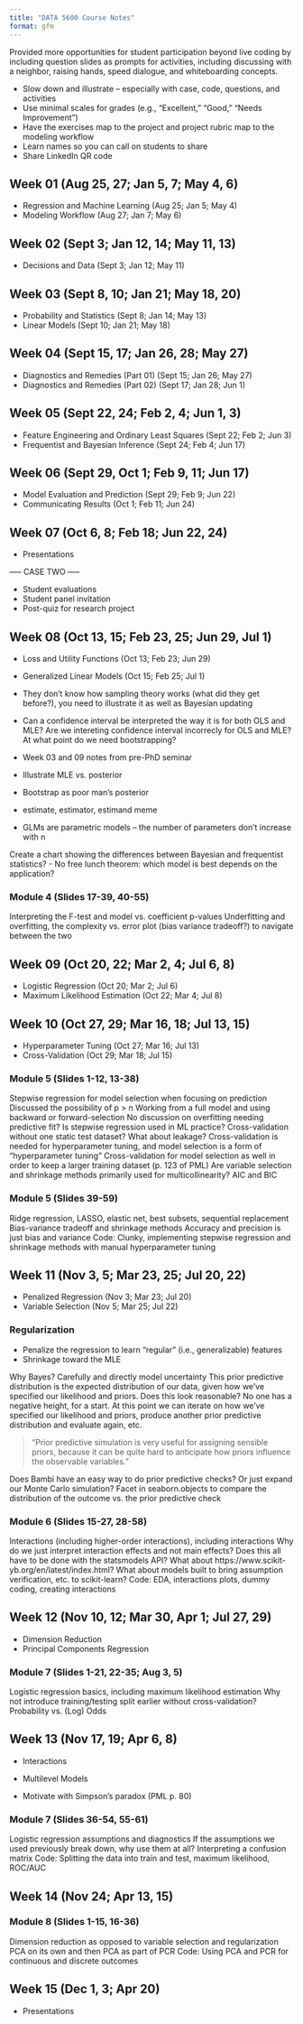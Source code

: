 ```yaml
---
title: "DATA 5600 Course Notes"
format: gfm
---
```


Provided more opportunities for student participation beyond live coding by including question slides as prompts for activities, including discussing with a neighbor, raising hands, speed dialogue, and whiteboarding concepts.

- Slow down and illustrate -- especially with case, code, questions, and activities
- Use minimal scales for grades (e.g., "Excellent," "Good," "Needs Improvement")
- Have the exercises map to the project and project rubric map to the modeling workflow
- Learn names so you can call on students to share
- Share LinkedIn QR code

## Week 01 (Aug 25, 27; Jan 5, 7; May 4, 6)

- Regression and Machine Learning (Aug 25; Jan 5; May 4)
- Modeling Workflow (Aug 27; Jan 7; May 6)

## Week 02 (Sept 3; Jan 12, 14; May 11, 13)

- Decisions and Data (Sept 3; Jan 12; May 11)

## Week 03 (Sept 8, 10; Jan 21; May 18, 20)

- Probability and Statistics (Sept 8; Jan 14; May 13)
- Linear Models (Sept 10; Jan 21; May 18)

## Week 04 (Sept 15, 17; Jan 26, 28; May 27)

- Diagnostics and Remedies (Part 01) (Sept 15; Jan 26; May 27)
- Diagnostics and Remedies (Part 02) (Sept 17; Jan 28; Jun 1)

## Week 05 (Sept 22, 24; Feb 2, 4; Jun 1, 3)

- Feature Engineering and Ordinary Least Squares (Sept 22; Feb 2; Jun 3)
- Frequentist and Bayesian Inference (Sept 24; Feb 4; Jun 17)

## Week 06 (Sept 29, Oct 1; Feb 9, 11; Jun 17)

- Model Evaluation and Prediction (Sept 29; Feb 9; Jun 22)
- Communicating Results (Oct 1; Feb 11; Jun 24)

## Week 07 (Oct 6, 8; Feb 18; Jun 22, 24)

- Presentations








----- CASE TWO -----

- Student evaluations
- Student panel invitation
- Post-quiz for research project

## Week 08 (Oct 13, 15; Feb 23, 25; Jun 29, Jul 1)

- Loss and Utility Functions (Oct 13; Feb 23; Jun 29)
- Generalized Linear Models (Oct 15; Feb 25; Jul 1)

- They don't know how sampling theory works (what did they get before?), you need to illustrate it as well as Bayesian updating
- Can a confidence interval be interpreted the way it is for both OLS and MLE? Are we intereting confidence interval incorrecly for OLS and MLE? At what point do we need bootstrapping?

- Week 03 and 09 notes from pre-PhD seminar
- Illustrate MLE vs. posterior
- Bootstrap as poor man's posterior
- estimate, estimator, estimand meme
- GLMs are parametric models -- the number of parameters don't increase with n

Create a chart showing the differences between Bayesian and frequentist statistics?
- No free lunch theorem: which model is best depends on the application?

### Module 4 (Slides 17-39, 40-55)

Interpreting the F-test and model vs. coefficient p-values
Underfitting and overfitting, the complexity vs. error plot (bias variance tradeoff?) to navigate between the two

## Week 09 (Oct 20, 22; Mar 2, 4; Jul 6, 8)

- Logistic Regression (Oct 20; Mar 2; Jul 6)
- Maximum Likelihood Estimation (Oct 22; Mar 4; Jul 8)

## Week 10 (Oct 27, 29; Mar 16, 18; Jul 13, 15)

- Hyperparameter Tuning (Oct 27; Mar 16; Jul 13)
- Cross-Validation (Oct 29; Mar 18; Jul 15)



### Module 5 (Slides 1-12, 13-38)

Stepwise regression for model selection when focusing on prediction
Discussed the possibility of p > n
Working from a full model and using backward or forward-selection
No discussion on overfitting needing predictive fit?
Is stepwise regression used in ML practice?
Cross-validation without one static test dataset? What about leakage?
Cross-validation is needed for hyperparameter tuning, and model selection is a form of "hyperparameter tuning"
Cross-validation for model selection as well in order to keep a larger training dataset (p. 123 of PML)
Are variable selection and shrinkage methods primarily used for multicollinearity?
AIC and BIC

### Module 5 (Slides 39-59)

Ridge regression, LASSO, elastic net, best subsets, sequential replacement
Bias-variance tradeoff and shrinkage methods
Accuracy and precision is just bias and variance
Code: Clunky, implementing stepwise regression and shrinkage methods with manual hyperparameter tuning

## Week 11 (Nov 3, 5; Mar 23, 25; Jul 20, 22)

- Penalized Regression (Nov 3; Mar 23; Jul 20)
- Variable Selection (Nov 5; Mar 25; Jul 22)

### Regularization

- Penalize the regression to learn "regular" (i.e., generalizable) features
- Shrinkage toward the MLE

Why Bayes? Carefully and directly model uncertainty
This prior predictive distribution is the expected distribution of our data, given how we've specified our likelihood and priors. Does this look reasonable? No one has a negative height, for a start. At this point we can iterate on how we've specified our likelihood and priors, produce another prior predictive distribution and evaluate again, etc.

> "Prior predictive simulation is very useful for assigning sensible priors, because it can be quite hard to anticipate how priors influence the observable variables."

Does Bambi have an easy way to do prior predictive checks? Or just expand our Monte Carlo simulation?
Facet in seaborn.objects to compare the distribution of the outcome vs. the prior predictive check

### Module 6 (Slides 15-27, 28-58)

Interactions (including higher-order interactions), including interactions
Why do we just interpret interaction effects and not main effects?
Does this all have to be done with the statsmodels API? What about https://www.scikit-yb.org/en/latest/index.html?
What about models built to bring assumption verification, etc. to scikit-learn?
Code: EDA, interactions plots, dummy coding, creating interactions

## Week 12 (Nov 10, 12; Mar 30, Apr 1; Jul 27, 29)

- Dimension Reduction
- Principal Components Regression

### Module 7 (Slides 1-21, 22-35; Aug 3, 5)

Logistic regression basics, including maximum likelihood estimation
Why not introduce training/testing split earlier without cross-validation?
Probability vs. (Log) Odds

## Week 13 (Nov 17, 19; Apr 6, 8)

- Interactions
- Multilevel Models

- Motivate with Simpson's paradox (PML p. 80)

### Module 7 (Slides 36-54, 55-61)

Logistic regression assumptions and diagnostics
If the assumptions we used previously break down, why use them at all?
Interpreting a confusion matrix
Code: Splitting the data into train and test, maximum likelihood, ROC/AUC

## Week 14 (Nov 24; Apr 13, 15)

### Module 8 (Slides 1-15, 16-36)

Dimension reduction as opposed to variable selection and regularization
PCA on its own and then PCA as part of PCR
Code: Using PCA and PCR for continuous and discrete outcomes

## Week 15 (Dec 1, 3; Apr 20)

- Presentations

